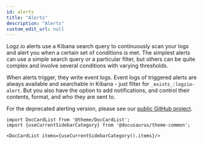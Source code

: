 ```yaml
---
id: alerts
title: "Alerts"
description: "Alerts"
custom_edit_url: null
---
```




Logz.io alerts use a Kibana search query to continuously scan your logs and alert you when a certain set of conditions is met. The simplest alerts can use a simple search query or a particular filter, but others can be quite complex and involve several conditions with varying thresholds.

When alerts trigger, they write event logs. Event logs of triggered alerts are always available and searchable in Kibana - just filter for `_exists_:logzio-alert`. But you also have the option to add notifications, and control their contents, format, and who they are sent to.

For the deprecated alerting version, please see our [public GitHub project](https://github.com/logzio/public-api/tree/master/alerts).



```mdx-code-block
import DocCardList from '@theme/DocCardList';
import {useCurrentSidebarCategory} from '@docusaurus/theme-common';

<DocCardList items={useCurrentSidebarCategory().items}/>
```
      